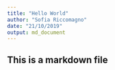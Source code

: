 ```yaml
---
title: "Hello World"
author: "Sofia Riccomagno"
date: "21/10/2019"
output: md_document
---
```


## This is a markdown file